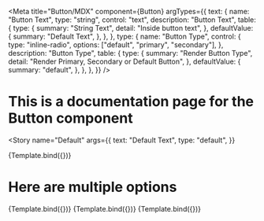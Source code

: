 
<Meta
  title="Button/MDX"
  component={Button}
  argTypes={{
    text: {
      name: "Button Text",
      type: "string",
      control: "text",
      description: "Button Text",
      table: {
        type: {
          summary: "String Text",
          detail: "Inside button text",
        },
        defaultValue: {
          summary: "Default Text",
        },
      },
    },
    type: {
      name: "Button Type",
      control: {
        type: "inline-radio",
        options: ["default", "primary", "secondary"],
      },
      description: "Button Type",
      table: {
        type: {
          summary: "Render Button Type",
          detail: "Render Primary, Secondary or Default Button",
        },
        defaultValue: {
          summary: "default",
        },
      },
    },
  }}
/>

# This is a documentation page for the Button component


<Story
  name="Default"
  args={{
    text: "Default Text",
    type: "default",
  }}
>
  {Template.bind({})}
</Story>

<ArgsTable story="Default" />

# Here are multiple options

<Canvas>
  <Story
    name="Default 2"
    args={{
      text: "Default Text 2",
      type: "default",
    }}
  >
    {Template.bind({})}
  </Story>
  <Story
    name="Default 3"
    args={{
      text: "Default Text 3",
      type: "primary",
    }}
  >
    {Template.bind({})}
  </Story>
  <Story
    name="Default 4"
    args={{
      text: "Default Text 4",
      type: "secondary",
    }}
  >
    {Template.bind({})}
  </Story>
</Canvas>
